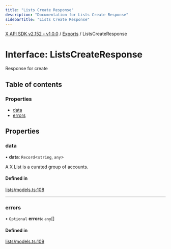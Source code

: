 ```yaml
---
title: "Lists Create Response"
description: "Documentation for Lists Create Response"
sidebarTitle: "Lists Create Response"
---
```


[X API SDK v2.152 - v1.0.0](../README.md) / [Exports](../modules.md) / ListsCreateResponse

# Interface: ListsCreateResponse

Response for create

## Table of contents

### Properties

- [data](ListsCreateResponse.md#data)
- [errors](ListsCreateResponse.md#errors)

## Properties

### data

• **data**: `Record`\<`string`, `any`\>

A X List is a curated group of accounts.

#### Defined in

[lists/models.ts:108](https://github.com/xdevplatform/xdk/blob/ad4172ef5f68f089e0f077a190b271016dd35bf7/xdk/typescript/src/lists/models.ts#L108)

___

### errors

• `Optional` **errors**: `any`[]

#### Defined in

[lists/models.ts:109](https://github.com/xdevplatform/xdk/blob/ad4172ef5f68f089e0f077a190b271016dd35bf7/xdk/typescript/src/lists/models.ts#L109)
